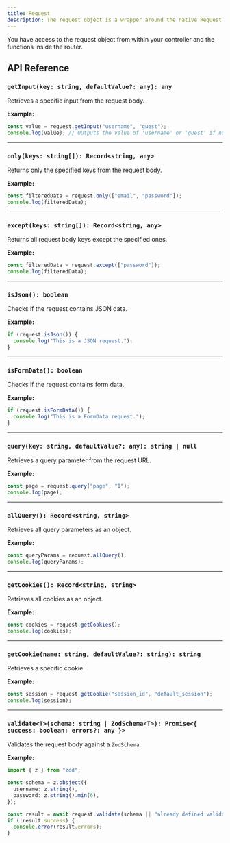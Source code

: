 ```yaml
---
title: Request
description: The request object is a wrapper around the native Request object. It provides additional functionality and convenience methods for working with the request.
---
```


You have access to the request object from within your controller and the functions inside the router.

## API Reference

### `getInput(key: string, defaultValue?: any): any`

Retrieves a specific input from the request body.

**Example:**

```ts
const value = request.getInput("username", "guest");
console.log(value); // Outputs the value of 'username' or 'guest' if not present.
```

---

### `only(keys: string[]): Record<string, any>`

Returns only the specified keys from the request body.

**Example:**

```ts
const filteredData = request.only(["email", "password"]);
console.log(filteredData);
```

---

### `except(keys: string[]): Record<string, any>`

Returns all request body keys except the specified ones.

**Example:**

```ts
const filteredData = request.except(["password"]);
console.log(filteredData);
```

---

### `isJson(): boolean`

Checks if the request contains JSON data.

**Example:**

```ts
if (request.isJson()) {
  console.log("This is a JSON request.");
}
```

---

### `isFormData(): boolean`

Checks if the request contains form data.

**Example:**

```ts
if (request.isFormData()) {
  console.log("This is a FormData request.");
}
```

---

### `query(key: string, defaultValue?: any): string | null`

Retrieves a query parameter from the request URL.

**Example:**

```ts
const page = request.query("page", "1");
console.log(page);
```

---

### `allQuery(): Record<string, string>`

Retrieves all query parameters as an object.

**Example:**

```ts
const queryParams = request.allQuery();
console.log(queryParams);
```

---

### `getCookies(): Record<string, string>`

Retrieves all cookies as an object.

**Example:**

```ts
const cookies = request.getCookies();
console.log(cookies);
```

---

### `getCookie(name: string, defaultValue?: string): string`

Retrieves a specific cookie.

**Example:**

```ts
const session = request.getCookie("session_id", "default_session");
console.log(session);
```

---

### `validate<T>(schema: string | ZodSchema<T>): Promise<{ success: boolean; errors?: any }>`

Validates the request body against a `ZodSchema`.

**Example:**

```ts
import { z } from "zod";

const schema = z.obsject({
  username: z.string(),
  password: z.string().min(6),
});

const result = await request.validate(schema || "already defined validator schema name");
if (!result.success) {
  console.error(result.errors);
}
```
